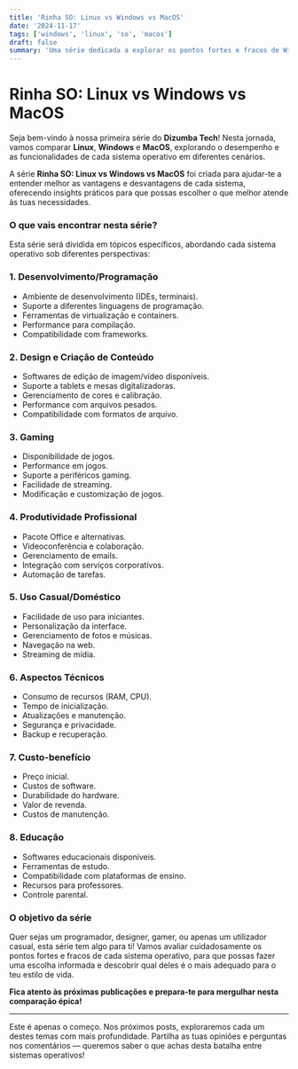 ```yaml
---
title: 'Rinha SO: Linux vs Windows vs MacOS'
date: '2024-11-17'
tags: ['windows', 'linux', 'so', 'macos']
draft: false
summary: 'Uma série dedicada a explorar os pontos fortes e fracos de Windows, Linux e MacOS em diferentes contextos como programação, design e tarefas do dia a dia. Descubra qual sistema operacional se destaca em cada cenário e faça a escolha ideal para suas necessidades.'
---
```


# Rinha SO: Linux vs Windows vs MacOS  

Seja bem-vindo à nossa primeira série do **Dizumba Tech**! Nesta jornada, vamos comparar **Linux**, **Windows** e **MacOS**, explorando o desempenho e as funcionalidades de cada sistema operativo em diferentes cenários.  

A série **Rinha SO: Linux vs Windows vs MacOS** foi criada para ajudar-te a entender melhor as vantagens e desvantagens de cada sistema, oferecendo insights práticos para que possas escolher o que melhor atende às tuas necessidades.  

### O que vais encontrar nesta série?  

Esta série será dividida em tópicos específicos, abordando cada sistema operativo sob diferentes perspectivas:  

### 1. Desenvolvimento/Programação  
- Ambiente de desenvolvimento (IDEs, terminais).  
- Suporte a diferentes linguagens de programação.  
- Ferramentas de virtualização e containers.  
- Performance para compilação.  
- Compatibilidade com frameworks.  

### 2. Design e Criação de Conteúdo  
- Softwares de edição de imagem/vídeo disponíveis.  
- Suporte a tablets e mesas digitalizadoras.  
- Gerenciamento de cores e calibração.  
- Performance com arquivos pesados.  
- Compatibilidade com formatos de arquivo.  

### 3. Gaming  
- Disponibilidade de jogos.  
- Performance em jogos.  
- Suporte a periféricos gaming.  
- Facilidade de streaming.  
- Modificação e customização de jogos.  

### 4. Produtividade Profissional  
- Pacote Office e alternativas.  
- Videoconferência e colaboração.  
- Gerenciamento de emails.  
- Integração com serviços corporativos.  
- Automação de tarefas.  

### 5. Uso Casual/Doméstico  
- Facilidade de uso para iniciantes.  
- Personalização da interface.  
- Gerenciamento de fotos e músicas.  
- Navegação na web.  
- Streaming de mídia.  

### 6. Aspectos Técnicos  
- Consumo de recursos (RAM, CPU).  
- Tempo de inicialização.  
- Atualizações e manutenção.  
- Segurança e privacidade.  
- Backup e recuperação.  

### 7. Custo-benefício  
- Preço inicial.  
- Custos de software.  
- Durabilidade do hardware.  
- Valor de revenda.  
- Custos de manutenção.  

### 8. Educação  
- Softwares educacionais disponíveis.  
- Ferramentas de estudo.  
- Compatibilidade com plataformas de ensino.  
- Recursos para professores.  
- Controle parental.  

### O objetivo da série  

Quer sejas um programador, designer, gamer, ou apenas um utilizador casual, esta série tem algo para ti! Vamos avaliar cuidadosamente os pontos fortes e fracos de cada sistema operativo, para que possas fazer uma escolha informada e descobrir qual deles é o mais adequado para o teu estilo de vida.  

**Fica atento às próximas publicações e prepara-te para mergulhar nesta comparação épica!**  

---

Este é apenas o começo. Nos próximos posts, exploraremos cada um destes temas com mais profundidade. Partilha as tuas opiniões e perguntas nos comentários — queremos saber o que achas desta batalha entre sistemas operativos!  
